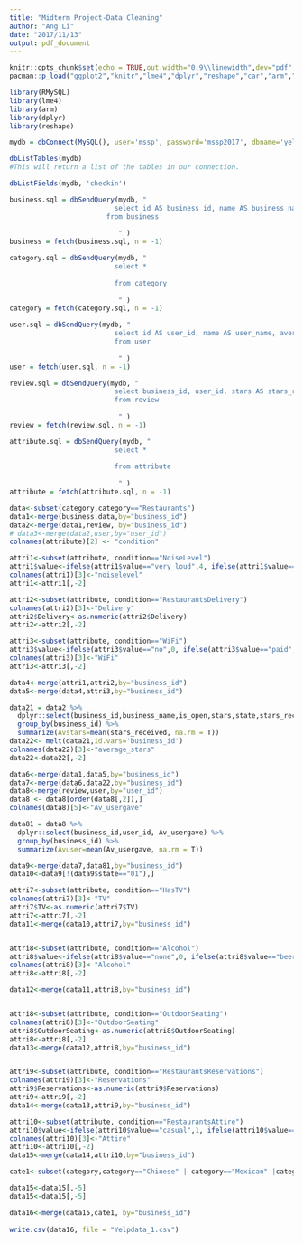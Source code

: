 ```yaml
---
title: "Midterm Project-Data Cleaning"
author: "Ang Li"
date: "2017/11/13"
output: pdf_document
---
```


```r
knitr::opts_chunk$set(echo = TRUE,out.width="0.9\\linewidth",dev="pdf",fig.align  = 'center')
pacman::p_load("ggplot2","knitr","lme4","dplyr","reshape","car","arm","RMySQL")
```

```r
library(RMySQL)
library(lme4)
library(arm)
library(dplyr)
library(reshape)
```

```r
mydb = dbConnect(MySQL(), user='mssp', password='mssp2017', dbname='yelp_db', host='45.63.90.29')
```

```r
dbListTables(mydb) 
#This will return a list of the tables in our connection. 
```

```r
dbListFields(mydb, 'checkin')

```

```r
business.sql = dbSendQuery(mydb, "
                          select id AS business_id, name AS business_name, state, stars, is_open 
                        from business
                          
                           " )  
business = fetch(business.sql, n = -1)  

category.sql = dbSendQuery(mydb, "
                          select *
                          
                          from category
                        
                           " )  
category = fetch(category.sql, n = -1)   

user.sql = dbSendQuery(mydb, "
                          select id AS user_id, name AS user_name, average_stars AS average_stars_give 
                          from user
                          
                           " )  
user = fetch(user.sql, n = -1)   

review.sql = dbSendQuery(mydb, "
                          select business_id, user_id, stars AS stars_received
                          from review
                          
                           " )  
review = fetch(review.sql, n = -1)  

attribute.sql = dbSendQuery(mydb, "
                          select *
                          
                          from attribute
                        
                           " )  
attribute = fetch(attribute.sql, n = -1) 
```



```r
data<-subset(category,category=="Restaurants")
data1<-merge(business,data,by="business_id")
data2<-merge(data1,review, by="business_id")
# data3<-merge(data2,user,by="user_id")
colnames(attribute)[2] <- "condition"

attri1<-subset(attribute, condition=="NoiseLevel")
attri1$value<-ifelse(attri1$value=="very_loud",4, ifelse(attri1$value=="loud",3, ifelse(attri1$value=="average",2, 1)))
colnames(attri1)[3]<-"noiselevel"
attri1<-attri1[,-2]

attri2<-subset(attribute, condition=="RestaurantsDelivery")
colnames(attri2)[3]<-"Delivery"
attri2$Delivery<-as.numeric(attri2$Delivery)
attri2<-attri2[,-2]

attri3<-subset(attribute, condition=="WiFi")
attri3$value<-ifelse(attri3$value=="no",0, ifelse(attri3$value=="paid",1, ifelse(attri3$value=="free",2, NA)))
colnames(attri3)[3]<-"WiFi"
attri3<-attri3[,-2]

data4<-merge(attri1,attri2,by="business_id")
data5<-merge(data4,attri3,by="business_id")

data21 = data2 %>%
  dplyr::select(business_id,business_name,is_open,stars,state,stars_received) %>%
  group_by(business_id) %>%
  summarize(Avstars=mean(stars_received, na.rm = T))
data22<- melt(data21,id.vars='business_id')
colnames(data22)[3]<-"average_stars"
data22<-data22[,-2]

data6<-merge(data1,data5,by="business_id")
data7<-merge(data6,data22,by="business_id")
data8<-merge(review,user,by="user_id")
data8 <- data8[order(data8[,2]),]
colnames(data8)[5]<-"Av_usergave"

data81 = data8 %>%
  dplyr::select(business_id,user_id, Av_usergave) %>%
  group_by(business_id) %>%
  summarize(Avuser=mean(Av_usergave, na.rm = T))

data9<-merge(data7,data81,by="business_id")
data10<-data9[!(data9$state=="01"),]

attri7<-subset(attribute, condition=="HasTV")
colnames(attri7)[3]<-"TV"
attri7$TV<-as.numeric(attri7$TV)
attri7<-attri7[,-2]
data11<-merge(data10,attri7,by="business_id")


attri8<-subset(attribute, condition=="Alcohol")
attri8$value<-ifelse(attri8$value=="none",0, ifelse(attri8$value=="beer_and_wine",1, ifelse(attri8$value=="full_bar",2, 999)))
colnames(attri8)[3]<-"Alcohol"
attri8<-attri8[,-2]

data12<-merge(data11,attri8,by="business_id")


attri8<-subset(attribute, condition=="OutdoorSeating")
colnames(attri8)[3]<-"OutdoorSeating"
attri8$OutdoorSeating<-as.numeric(attri8$OutdoorSeating)
attri8<-attri8[,-2]
data13<-merge(data12,attri8,by="business_id")


attri9<-subset(attribute, condition=="RestaurantsReservations")
colnames(attri9)[3]<-"Reservations"
attri9$Reservations<-as.numeric(attri9$Reservations)
attri9<-attri9[,-2]
data14<-merge(data13,attri9,by="business_id")

attri10<-subset(attribute, condition=="RestaurantsAttire")
attri10$value<-ifelse(attri10$value=="casual",1, ifelse(attri10$value=="dressy",2, ifelse(attri10$value=="formal",3, 999)))
colnames(attri10)[3]<-"Attire"
attri10<-attri10[,-2]
data15<-merge(data14,attri10,by="business_id")

cate1<-subset(category,category=="Chinese" | category=="Mexican" |category=="Japanese" |category=="American (Traditional)" |category=="Italian" |category=="Thai" |category=="French" |category=="Indian" |category=="British" |category=="Korean")

data15<-data15[,-5]
data15<-data15[,-5]

data16<-merge(data15,cate1, by="business_id")
  
write.csv(data16, file = "Yelpdata_1.csv")
```






